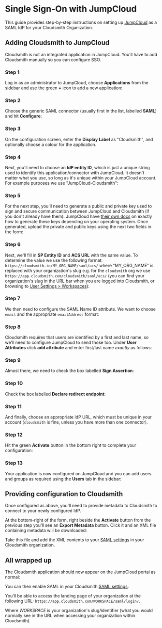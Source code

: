 
# Single Sign-On with JumpCloud

This guide provides step-by-step instructions on setting up [JumpCloud](https://jumpcloud.com/) as a SAML IdP for your Cloudsmith Organization.

## Adding Cloudsmith to JumpCloud

Cloudsmith is not an integrated application in JumpCloud. You'll have to add Cloudsmith manually so you can configure SSO.

### Step 1

Log in as an administrator to JumpCloud, choose **Applications** from the sidebar and use the green **+** icon to add a new application:

<BlockImage src={imgc1598b2_pipFfKJ} alt=""></BlockImage>

### Step 2
Choose the generic SAML connector (usually first in the list, labelled **SAML**) and hit **Configure**:

<BlockImage src={imgb5ded7f_gSKo4qI} alt=""></BlockImage>

### Step 3
On the configuration screen, enter the **Display Label** as "Cloudsmith", and optionally choose a colour for the application.

<BlockImage src={img5705a68_EvV1GHE} alt=""></BlockImage>

### Step 4
Next, you'll need to choose an **IdP entity ID**, which is just a unique string used to identify this application/connector with JumpCloud. It doesn't matter what you use, so long as it's unique within your JumpCloud account. For example purposes we use "JumpCloud-Cloudsmith":

<BlockImage src={img4b4ae82_f5U5xlF} alt=""></BlockImage>

### Step 5
For the next step, you'll need to generate a public and private key used to sign and secure communication between JumpCloud and Cloudsmith (if you don't already have them). JumpCloud have [their own docs](https://jumpcloud.com/support/saml-configuration-notes) on exactly how to generate these keys depending on your operating system. Once generated, upload the private and public keys using the next two fields in the form:

<BlockImage src={img010954d_HngkhoO} alt=""></BlockImage>

### Step 6
Next, we'll fill in **SP Entity ID** and **ACS URL** with the same value. To determine the value we use the following format: `https://cloudsmith.io/MY_ORG_NAME/saml/acs/` where "MY_ORG_NAME" is replaced with your organization's slug e.g. for the `cloudsmith` org we use `https://app.cloudsmith.com/cloudsmith/saml/acs/` (you can find your organization's slug in the URL bar when you are logged into Cloudsmith, or browsing to [User Settings > Workspaces](https://app.cloudsmith.com/settings/workspaces)):

<BlockImage src={img8e49768_hAcXDjT} alt=""></BlockImage>

### Step 7
We then need to configure the SAML Name ID attribute. We want to choose `email` and the appropriate `emailAddress` format:

<BlockImage src={img6ac1691_dne84If} alt=""></BlockImage>

### Step 8
Cloudsmith requires that users are identified by a first and last name, so we'll need to configure JumpCloud to send those too. Under **User Attributes** click **add attribute** and enter first/last name _exactly_ as follows:

<BlockImage src={imgc7d5fa2_tCKJUzh} alt=""></BlockImage>

### Step 9
Almost there, we need to check the box labelled **Sign Assertion**:

<BlockImage src={img4f06940_YNKiBAY} alt=""></BlockImage>

### Step 10
Check the box labelled **Declare redirect endpoint**:

<BlockImage src={img14d937d} alt=""></BlockImage>

### Step 11
And finally, choose an appropriate IdP URL, which must be unique in your account (`cloudsmith` is fine, unless you have more than one connector).

<BlockImage src={img12f15d0_eyaqxsG} alt=""></BlockImage>

### Step 12
Hit the green **Activate** button in the bottom right to complete your configuration:

<BlockImage src={img6807aa0_HVGiBNc} alt=""></BlockImage>

### Step 13
Your application is now configured on JumpCloud and you can add users and groups as required using the **Users** tab in the sidebar:

<BlockImage src={img7fddf0b_RaB77x7} alt=""></BlockImage>

## Providing configuration to Cloudsmith

Once configured as above, you'll need to provide metadata to Cloudsmith to connect to your newly configured IdP.

At the bottom-right of the form, right beside the **Activate** button from the previous step you'll see an **Export Metadata** button. Click it and an XML file containing metadata will be downloaded:

<BlockImage src={img78a10a8_MJw13iE} alt=""></BlockImage>

Take this file and add the XML contents to your [SAML settings](/authentication/single-sign-on#enable-saml) in your Cloudsmith organization.

## All wrapped up

The Cloudsmith application should now appear on the JumpCloud portal as normal:

<BlockImage src={img4bbef67_9T6Ib4y} alt=""></BlockImage>

You can then enable SAML in your Cloudsmith [SAML settings](/authentication/single-sign-on#enable-saml). 

You'll be able to access the landing page of your organization at the following URL: `https://app.cloudsmith.com/WORKSPACE/saml/login/`.

Where _WORKSPACE_ is your organization's slug/identifier (what you would normally see in the URL when accessing your organization within Cloudsmith).
